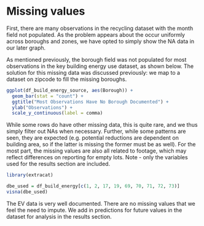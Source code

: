 # Missing values

First, there are many observations in the recycling dataset with the month field not populated. As the problem appears about the occur uniformly across boroughs and zones, we have opted to simply show the NA data in our later graph.

As mentioned previously, the borough field was not populated for most observations in the key building energy use dataset, as shown below. The solution for this missing data was discussed previously: we map to a dataset on zipcode to fill the missing boroughs. 

```r
ggplot(df_build_energy_source, aes(Borough)) +
  geom_bar(stat = "count") +
  ggtitle("Most Observations Have No Borough Documented") +
  ylab("Observations") + 
  scale_y_continuous(label = comma)
```


While some rows do have other missing data, this is quite rare, and we thus simply filter out NAs when necessary. Further, while some patterns are seen, they are expected (e.g. potential reductions are dependent on building area, so if the latter is missing the former must be as well). For the most part, the missing values are also all related to footage, which may reflect differences on reporting for empty lots. Note - only the variables used for the results section are included.

```r
library(extracat)

dbe_used = df_build_energy[c(1, 2, 17, 19, 69, 70, 71, 72, 73)]
visna(dbe_used)
```


The EV data is very well documented. There are no missing values that we feel the need to impute. We add in predictions for future values in the dataset for analysis in the results section.